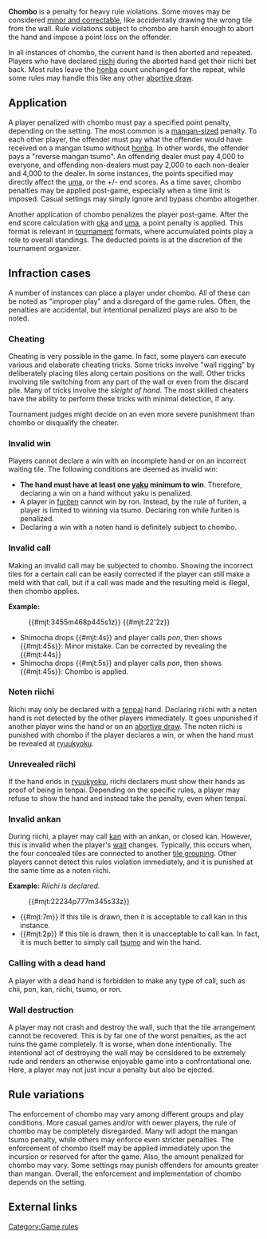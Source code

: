 '''Chombo''' {{kana|冲合}} is a penalty for heavy rule violations.  Some moves may be considered [[dead hand|minor and correctable]], like accidentally drawing the wrong tile from the wall.  Rule violations subject to chombo are harsh enough to abort the hand and impose a point loss on the offender.

In all instances of chombo, the current hand is then aborted and repeated. Players who have declared [[riichi]] during the aborted hand get their riichi bet back. Most rules leave the [[honba]] count unchanged for the repeat, while some rules may handle this like any other [[abortive draw]].

== Application ==
A player penalized with chombo must pay a specified point penalty, depending on the setting.  The most common is a [[mangan|mangan-sized]] penalty. To each other player, the offender must pay what the offender would have received on a mangan tsumo without [[honba]]. In other words, the offender pays a "reverse mangan tsumo".  An offending dealer must pay 4,000 to everyone, and offending non-dealers must pay 2,000 to each non-dealer and 4,000 to the dealer. In some instances, the points specified may directly affect the [[uma]], or the +/- end scores.  As a time saver, chombo penalties may be applied post-game, especially when a time limit is imposed.    Casual settings may simply ignore and bypass chombo altogether.

Another application of chombo penalizes the player post-game. After the end score calculation with [[oka]] and [[uma]], a point penalty is applied. This format is relevant in [[Mahjong tournaments|tournament]] formats, where accumulated points play a role to overall standings.  The deducted points is at the discretion of the tournament organizer.

== Infraction cases ==
A number of instances can place a player under chombo.  All of these can be noted as "improper play" and a disregard of the game rules.  Often, the penalties are accidental, but intentional penalized plays are also to be noted.

=== Cheating ===

Cheating is very possible in the game.  In fact, some players can execute various and elaborate cheating tricks.  Some tricks involve "wall rigging" by deliberately placing tiles along certain positions on the wall.  Other tricks involving tile switching from any part of the wall or even from the discard pile.  Many of tricks involve the ''sleight of hand''.  The most skilled cheaters have the ability to perform these tricks with minimal detection, if any.

Tournament judges might decide on an even more severe punishment than chombo or disqualify the cheater.

=== Invalid win ===

Players cannot declare a win with an incomplete hand or on an incorrect waiting tile.  The following conditions are deemed as invalid win:
* '''The hand must have at least one [[yaku]] minimum to win'''. Therefore, declaring a win on a hand without yaku is penalized.
* A player in [[furiten]] cannot win by ron.  Instead, by the rule of furiten, a player is limited to winning via tsumo.  Declaring ron while furiten is penalized.
* Declaring a win with a noten hand is definitely subject to chombo.

=== Invalid call ===

Making an invalid call may be subjected to chombo. Showing the incorrect tiles for a certain call can be easily corrected if the player can still make a meld with that call, but if a call was made and the resulting meld is illegal, then chombo applies.

'''Example:'''
:{{#mjt:3455m468p445s1z}} {{#mjt:22'2z}}

* Shimocha drops {{#mjt:4s}} and player calls ''pon'', then shows {{#mjt:45s}}: Minor mistake. Can be corrected by revealing the {{#mjt:44s}}
* Shimocha drops {{#mjt:5s}} and player calls ''pon'', then shows {{#mjt:45s}}: Chombo is applied.

=== Noten riichi ===

Riichi may only be declared with a [[tenpai]] hand. Declaring riichi with a noten hand is not detected by the other players immediately. It goes unpunished if another player wins the hand or on an [[abortive draw]]. The noten riichi is punished with chombo if the player declares a win, or when the hand must be revealed at [[ryuukyoku]].

=== Unrevealed riichi ===

If the hand ends in [[ryuukyoku]], riichi declarers must show their hands as proof of being in tenpai. Depending on the specific rules, a player may refuse to show the hand and instead take the penalty, even when tenpai.

=== Invalid ankan ===
{{main|Kan#Kan during riichi}}

During riichi, a player may call [[kan]] with an ankan, or closed kan. However, this is invalid when the player's [[Machi|wait]] changes.  Typically, this occurs when, the four concealed tiles are connected to another [[mentsu|tile grouping]]. Other players cannot detect this rules violation immediately, and it is punished at the same time as a noten riichi.

'''Example:''' ''Riichi is declared.''
:{{#mjt:22234p777m345s33z}}

* {{#mjt:7m}} If this tile is drawn, then it is acceptable to call kan in this instance.
* {{#mjt:2p}} If this tile is drawn, then it is unacceptable to call kan.  In fact, it is much better to simply call [[mentsumo|tsumo]] and win the hand.

=== Calling with a dead hand ===
{{main|Dead hand}}
A player with a dead hand is forbidden to make any type of call, such as chii, pon, kan, riichi, tsumo, or ron.

=== Wall destruction ===

A player may not crash and destroy the wall, such that the tile arrangement cannot be recovered.  This is by far one of the worst penalties, as the act ruins the game completely.  It is worse, when done intentionally.  The intentional act of destroying the wall may be considered to be extremely rude and renders an otherwise enjoyable game into a confrontational one.  Here, a player may not just incur a penalty but also be ejected.

== Rule variations ==
{{main|Rule variations#Chombo}}

The enforcement of chombo may vary among different groups and play conditions.  More casual games and/or with newer players, the rule of chombo may be completely disregarded.  Many will adopt the mangan tsumo penalty, while others may enforce even stricter penalties.  The enforcement of chombo itself may be applied immediately upon the incursion or reserved for after the game.  Also, the amount penalized for chombo may vary.  Some settings may punish offenders for amounts greater than mangan.  Overall, the enforcement and implementation of chombo depends on the setting.

== External links ==
{{jpwiki|チョンボ}}

[[Category:Game rules]]